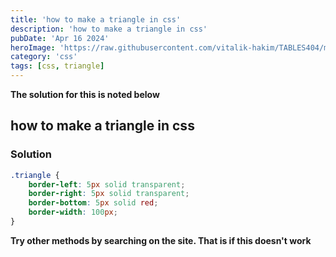```yaml
---
title: 'how to make a triangle in css'
description: 'how to make a triangle in css'
pubDate: 'Apr 16 2024'
heroImage: 'https://raw.githubusercontent.com/vitalik-hakim/TABLES404/main/error_b/CSS.png'
category: 'css'
tags: [css, triangle]
---
```


**The solution for this is noted below**

## how to make a triangle in css

### Solution

```css
.triangle {
	border-left: 5px solid transparent;
	border-right: 5px solid transparent;
	border-bottom: 5px solid red;
	border-width: 100px;
}
```

**Try other methods by searching on the site. That is if this doesn't work**
